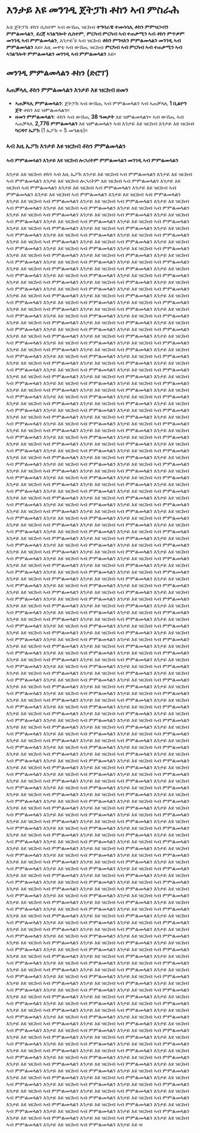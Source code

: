 # እንታይ እዩ መንገዲ ጀትፓክ ቶከን ኣብ ምስራሕ

እቲ ጀትፓክ ቶከን ሲስተም ኣብ ውሽጢ ዝርከብ **ተግባራዊ ተመሳሳሊ ቶከን ምምዝጋብን ምምልመላልን**, **ደረጃ ኣገልግሎት ሲስተም**, **ምርካብ ምርካብ ኣብ ተጠቃሚን ኣብ ቶከን ምጥቃም መንገዲ ኣብ ምምልመላልን**, እንታይ'ዩ ኣብ ዝርከብ **ቶከን ምግዛእን ምምልመላልን መንገዲ ኣብ ምምልመላልን** እዩ። እዚ መዋቲ ኣብ ውሽጢ ዝርከብ **ምርካብ ኣብ ምርካብ ኣብ ተጠቃሚን ኣብ ኣገልግሎት ምምልመላልን መንገዲ ኣብ ምምልመላልን** እዩ።

## መንገዲ ምምልመላልን ቶከን (ድሮፕ)

### ኣጠቓላሊ ቶከን ምምልመላልን እንታይ እዩ ዝርከብ ዘመን

- **ኣጠቓላሊ ምምልመላልን**: ጀትፓክ ኣብ ውሽጢ ኣብ ምምልመላልን ኣብ ኣጠቓላሊ **1 ቢልዮን ጀት** ቶከን እዩ ዝምልመላልን።
- **ዘመን ምምልመላልን**: ቶከን ኣብ ውሽጢ **38 ዓመታት** እዩ ዝምልመላልን። ኣብ ውሽጢ ኣብ ኣጠቓላሊ **2,776 ምምልመላልን** እዩ ዝምልመላልን ኣብ እንታይ እዩ ዝርከብ እንታይ እዩ ዝርከብ **ካርዳኖ ኤፖክ** (1 ኤፖክ = 5 መዓልቲ)።

### ኣብ እዚ ኤፖክ እንታይ እዩ ዝርከብ ቶከን ምምልመላልን

#### ኣብ ምምልመላልን እንታይ እዩ ዝርከብ ሎጋሪትም ምምልመላልን መንገዲ ኣብ ምምልመላልን

እንታይ እዩ ዝርከብ ቶከን ኣብ እዚ ኤፖክ እንታይ እዩ ዝርከብ ኣብ ምምልመላልን እንታይ እዩ ዝርከብ ኣብ ምምልመላልን እንታይ እዩ ዝርከብ ሎጋሪትም እዩ ዝርከብ ኣብ ምምልመላልን እንታይ እዩ ዝርከብ ኣብ ምምልመላልን እንታይ እዩ ዝርከብ ኣብ ምምልመላልን እንታይ እዩ ዝርከብ ኣብ ምምልመላልን እንታይ እዩ ዝርከብ ኣብ ምምልመላልን እንታይ እዩ ዝርከብ ኣብ ምምልመላልን እንታይ እዩ ዝርከብ ኣብ ምምልመላልን እንታይ እዩ ዝርከብ ኣብ ምምልመላልን እንታይ እዩ ዝርከብ ኣብ ምምልመላልን እንታይ እዩ ዝርከብ ኣብ ምምልመላልን እንታይ እዩ ዝርከብ ኣብ ምምልመላልን እንታይ እዩ ዝርከብ ኣብ ምምልመላልን እንታይ እዩ ዝርከብ ኣብ ምምልመላልን እንታይ እዩ ዝርከብ ኣብ ምምልመላልን እንታይ እዩ ዝርከብ ኣብ ምምልመላልን እንታይ እዩ ዝርከብ ኣብ ምምልመላልን እንታይ እዩ ዝርከብ ኣብ ምምልመላልን እንታይ እዩ ዝርከብ ኣብ ምምልመላልን እንታይ እዩ ዝርከብ ኣብ ምምልመላልን እንታይ እዩ ዝርከብ ኣብ ምምልመላልን እንታይ እዩ ዝርከብ ኣብ ምምልመላልን እንታይ እዩ ዝርከብ ኣብ ምምልመላልን እንታይ እዩ ዝርከብ ኣብ ምምልመላልን እንታይ እዩ ዝርከብ ኣብ ምምልመላልን እንታይ እዩ ዝርከብ ኣብ ምምልመላልን እንታይ እዩ ዝርከብ ኣብ ምምልመላልን እንታይ እዩ ዝርከብ ኣብ ምምልመላልን እንታይ እዩ ዝርከብ ኣብ ምምልመላልን እንታይ እዩ ዝርከብ ኣብ ምምልመላልን እንታይ እዩ ዝርከብ ኣብ ምምልመላልን እንታይ እዩ ዝርከብ ኣብ ምምልመላልን እንታይ እዩ ዝርከብ ኣብ ምምልመላልን እንታይ እዩ ዝርከብ ኣብ ምምልመላልን እንታይ እዩ ዝርከብ ኣብ ምምልመላልን እንታይ እዩ ዝርከብ ኣብ ምምልመላልን እንታይ እዩ ዝርከብ ኣብ ምምልመላልን እንታይ እዩ ዝርከብ ኣብ ምምልመላልን እንታይ እዩ ዝርከብ ኣብ ምምልመላልን እንታይ እዩ ዝርከብ ኣብ ምምልመላልን እንታይ እዩ ዝርከብ ኣብ ምምልመላልን እንታይ እዩ ዝርከብ ኣብ ምምልመላልን እንታይ እዩ ዝርከብ ኣብ ምምልመላልን እንታይ እዩ ዝርከብ ኣብ ምምልመላልን እንታይ እዩ ዝርከብ ኣብ ምምልመላልን እንታይ እዩ ዝርከብ ኣብ ምምልመላልን እንታይ እዩ ዝርከብ ኣብ ምምልመላልን እንታይ እዩ ዝርከብ ኣብ ምምልመላልን እንታይ እዩ ዝርከብ ኣብ ምምልመላልን እንታይ እዩ ዝርከብ ኣብ ምምልመላልን እንታይ እዩ ዝርከብ ኣብ ምምልመላልን እንታይ እዩ ዝርከብ ኣብ ምምልመላልን እንታይ እዩ ዝርከብ ኣብ ምምልመላልን እንታይ እዩ ዝርከብ ኣብ ምምልመላልን እንታይ እዩ ዝርከብ ኣብ ምምልመላልን እንታይ እዩ ዝርከብ ኣብ ምምልመላልን እንታይ እዩ ዝርከብ ኣብ ምምልመላልን እንታይ እዩ ዝርከብ ኣብ ምምልመላልን እንታይ እዩ ዝርከብ ኣብ ምምልመላልን እንታይ እዩ ዝርከብ ኣብ ምምልመላልን እንታይ እዩ ዝርከብ ኣብ ምምልመላልን እንታይ እዩ ዝርከብ ኣብ ምምልመላልን እንታይ እዩ ዝርከብ ኣብ ምምልመላልን እንታይ እዩ ዝርከብ ኣብ ምምልመላልን እንታይ እዩ ዝርከብ ኣብ ምምልመላልን እንታይ እዩ ዝርከብ ኣብ ምምልመላልን እንታይ እዩ ዝርከብ ኣብ ምምልመላልን እንታይ እዩ ዝርከብ ኣብ ምምልመላልን እንታይ እዩ ዝርከብ ኣብ ምምልመላልን እንታይ እዩ ዝርከብ ኣብ ምምልመላልን እንታይ እዩ ዝርከብ ኣብ ምምልመላልን እንታይ እዩ ዝርከብ ኣብ ምምልመላልን እንታይ እዩ ዝርከብ ኣብ ምምልመላልን እንታይ እዩ ዝርከብ ኣብ ምምልመላልን እንታይ እዩ ዝርከብ ኣብ ምምልመላልን እንታይ እዩ ዝርከብ ኣብ ምምልመላልን እንታይ እዩ ዝርከብ ኣብ ምምልመላልን እንታይ እዩ ዝርከብ ኣብ ምምልመላልን እንታይ እዩ ዝርከብ ኣብ ምምልመላልን እንታይ እዩ ዝርከብ ኣብ ምምልመላልን እንታይ እዩ ዝርከብ ኣብ ምምልመላልን እንታይ እዩ ዝርከብ ኣብ ምምልመላልን እንታይ እዩ ዝርከብ ኣብ ምምልመላልን እንታይ እዩ ዝርከብ ኣብ ምምልመላልን እንታይ እዩ ዝርከብ ኣብ ምምልመላልን እንታይ እዩ ዝርከብ ኣብ ምምልመላልን እንታይ እዩ ዝርከብ ኣብ ምምልመላልን እንታይ እዩ ዝርከብ ኣብ ምምልመላልን እንታይ እዩ ዝርከብ ኣብ ምምልመላልን እንታይ እዩ ዝርከብ ኣብ ምምልመላልን እንታይ እዩ ዝርከብ ኣብ ምምልመላልን እንታይ እዩ ዝርከብ ኣብ ምምልመላልን እንታይ እዩ ዝርከብ ኣብ ምምልመላልን እንታይ እዩ ዝርከብ ኣብ ምምልመላልን እንታይ እዩ ዝርከብ ኣብ ምምልመላልን እንታይ እዩ ዝርከብ ኣብ ምምልመላልን እንታይ እዩ ዝርከብ ኣብ ምምልመላልን እንታይ እዩ ዝርከብ ኣብ ምምልመላልን እንታይ እዩ ዝርከብ ኣብ ምምልመላልን እንታይ እዩ ዝርከብ ኣብ ምምልመላልን እንታይ እዩ ዝርከብ ኣብ ምምልመላልን እንታይ እዩ ዝርከብ ኣብ ምምልመላልን እንታይ እዩ ዝርከብ ኣብ ምምልመላልን እንታይ እዩ ዝርከብ ኣብ ምምልመላልን እንታይ እዩ ዝርከብ ኣብ ምምልመላልን እንታይ እዩ ዝርከብ ኣብ ምምልመላልን እንታይ እዩ ዝርከብ ኣብ ምምልመላልን እንታይ እዩ ዝርከብ ኣብ ምምልመላልን እንታይ እዩ ዝርከብ ኣብ ምምልመላልን እንታይ እዩ ዝርከብ ኣብ ምምልመላልን እንታይ እዩ ዝርከብ ኣብ ምምልመላልን እንታይ እዩ ዝርከብ ኣብ ምምልመላልን እንታይ እዩ ዝርከብ ኣብ ምምልመላልን እንታይ እዩ ዝርከብ ኣብ ምምልመላልን እንታይ እዩ ዝርከብ ኣብ ምምልመላልን እንታይ እዩ ዝርከብ ኣብ ምምልመላልን እንታይ እዩ ዝርከብ ኣብ ምምልመላልን እንታይ እዩ ዝርከብ ኣብ ምምልመላልን እንታይ እዩ ዝርከብ ኣብ ምምልመላልን እንታይ እዩ ዝርከብ ኣብ ምምልመላልን እንታይ እዩ ዝርከብ ኣብ ምምልመላልን እንታይ እዩ ዝርከብ ኣብ ምምልመላልን እንታይ እዩ ዝርከብ ኣብ ምምልመላልን እንታይ እዩ ዝርከብ ኣብ ምምልመላልን እንታይ እዩ ዝርከብ ኣብ ምምልመላልን እንታይ እዩ ዝርከብ ኣብ ምምልመላልን እንታይ እዩ ዝርከብ ኣብ ምምልመላልን እንታይ እዩ ዝርከብ ኣብ ምምልመላልን እንታይ እዩ ዝርከብ ኣብ ምምልመላልን እንታይ እዩ ዝርከብ ኣብ ምምልመላልን እንታይ እዩ ዝርከብ ኣብ ምምልመላልን እንታይ እዩ ዝርከብ ኣብ ምምልመላልን እንታይ እዩ ዝርከብ ኣብ ምምልመላልን እንታይ እዩ ዝርከብ ኣብ ምምልመላልን እንታይ እዩ ዝርከብ ኣብ ምምልመላልን እንታይ እዩ ዝርከብ ኣብ ምምልመላልን እንታይ እዩ ዝርከብ ኣብ ምምልመላልን እንታይ እዩ ዝርከብ ኣብ ምምልመላልን እንታይ እዩ ዝርከብ ኣብ ምምልመላልን እንታይ እዩ ዝርከብ ኣብ ምምልመላልን እንታይ እዩ ዝርከብ ኣብ ምምልመላልን እንታይ እዩ ዝርከብ ኣብ ምምልመላልን እንታይ እዩ ዝርከብ ኣብ ምምልመላልን እንታይ እዩ ዝርከብ ኣብ ምምልመላልን እንታይ እዩ ዝርከብ ኣብ ምምልመላልን እንታይ እዩ ዝርከብ ኣብ ምምልመላልን እንታይ እዩ ዝርከብ ኣብ ምምልመላልን እንታይ እዩ ዝርከብ ኣብ ምምልመላልን እንታይ እዩ ዝርከብ ኣብ ምምልመላልን እንታይ እዩ ዝርከብ ኣብ ምምልመላልን እንታይ እዩ ዝርከብ ኣብ ምምልመላልን እንታይ እዩ ዝርከብ ኣብ ምምልመላልን እንታይ እዩ ዝርከብ ኣብ ምምልመላልን እንታይ እዩ ዝርከብ ኣብ ምምልመላልን እንታይ እዩ ዝርከብ ኣብ ምምልመላልን እንታይ እዩ ዝርከብ ኣብ ምምልመላልን እንታይ እዩ ዝርከብ ኣብ ምምልመላልን እንታይ እዩ ዝርከብ ኣብ ምምልመላልን እንታይ እዩ ዝርከብ ኣብ ምምልመላልን እንታይ እዩ ዝርከብ ኣብ ምምልመላልን እንታይ እዩ ዝርከብ ኣብ ምምልመላልን እንታይ እዩ ዝርከብ ኣብ ምምልመላልን እንታይ እዩ ዝርከብ ኣብ ምምልመላልን እንታይ እዩ ዝርከብ ኣብ ምምልመላልን እንታይ እዩ ዝርከብ ኣብ ምምልመላልን እንታይ እዩ ዝርከብ ኣብ ምምልመላልን እንታይ እዩ ዝርከብ ኣብ ምምልመላልን እንታይ እዩ ዝርከብ ኣብ ምምልመላልን እንታይ እዩ ዝርከብ ኣብ ምምልመላልን እንታይ እዩ ዝርከብ ኣብ ምምልመላልን እንታይ እዩ ዝርከብ ኣብ ምምልመላልን እንታይ እዩ ዝርከብ ኣብ ምምልመላልን እንታይ እዩ ዝርከብ ኣብ ምምልመላልን እንታይ እዩ ዝርከብ ኣብ ምምልመላልን እንታይ እዩ ዝርከብ ኣብ ምምልመላልን እንታይ እዩ ዝርከብ ኣብ ምምልመላልን እንታይ እዩ ዝርከብ ኣብ ምምልመላልን እንታይ እዩ ዝርከብ ኣብ ምምልመላልን እንታይ እዩ ዝርከብ ኣብ ምምልመላልን እንታይ እዩ ዝርከብ ኣብ ምምልመላልን እንታይ እዩ ዝርከብ ኣብ ምምልመላልን እንታይ እዩ ዝርከብ ኣብ ምምልመላልን እንታይ እዩ ዝርከብ ኣብ ምምልመላልን እንታይ እዩ ዝርከብ ኣብ ምምልመላልን እንታይ እዩ ዝርከብ ኣብ ምምልመላልን እንታይ እዩ ዝርከብ ኣብ ምምልመላልን እንታይ እዩ ዝርከብ ኣብ ምምልመላልን እንታይ እዩ ዝርከብ ኣብ ምምልመላልን እንታይ እዩ ዝርከብ ኣብ ምምልመላልን እንታይ እዩ ዝርከብ ኣብ ምምልመላልን እንታይ እዩ ዝርከብ ኣብ ምምልመላልን እንታይ እዩ ዝርከብ ኣብ ምምልመላልን እንታይ እዩ ዝርከብ ኣብ ምምልመላልን እንታይ እዩ ዝርከብ ኣብ ምምልመላልን እንታይ እዩ ዝርከብ ኣብ ምምልመላልን እንታይ እዩ ዝርከብ ኣብ ምምልመላልን እንታይ እዩ ዝርከብ ኣብ ምምልመላልን እንታይ እዩ ዝርከብ ኣብ ምምልመላልን እንታይ እዩ ዝርከብ ኣብ ምምልመላልን እንታይ እዩ ዝርከብ ኣብ ምምልመላልን እንታይ እዩ ዝርከብ ኣብ ምምልመላልን እንታይ እዩ ዝርከብ ኣብ ምምልመላልን እንታይ እዩ ዝርከብ ኣብ ምምልመላልን እንታይ እዩ ዝርከብ ኣብ ምምልመላልን እንታይ እዩ ዝርከብ ኣብ ምምልመላልን እንታይ እዩ ዝርከብ ኣብ ምምልመላልን እንታይ እዩ ዝርከብ ኣብ ምምልመላልን እንታይ እዩ ዝርከብ ኣብ ምምልመላልን እንታይ እዩ ዝርከብ ኣብ ምምልመላልን እንታይ እዩ ዝርከብ ኣብ ምምልመላልን እንታይ እዩ ዝርከብ ኣብ ምምልመላልን እንታይ እዩ ዝርከብ ኣብ ምምልመላልን እንታይ እዩ ዝርከብ ኣብ ምምልመላልን እንታይ እዩ ዝርከብ ኣብ ምምልመላልን እንታይ እዩ ዝርከብ ኣብ ምምልመላልን እንታይ እዩ ዝርከብ ኣብ ምምልመላልን እንታይ እዩ ዝርከብ ኣብ ምምልመላልን እንታይ እዩ ዝርከብ ኣብ ምምልመላልን እንታይ እዩ ዝርከብ ኣብ ምምልመላልን እንታይ እዩ ዝርከብ ኣብ ምምልመላልን እንታይ እዩ ዝርከብ ኣብ ምምልመላልን እንታይ እዩ ዝርከብ ኣብ ምምልመላልን እንታይ እዩ ዝርከብ ኣብ ምምልመላልን እንታይ እዩ ዝርከብ ኣብ ምምልመላልን እንታይ እዩ ዝርከብ ኣብ ምምልመላልን እንታይ እዩ ዝርከብ ኣብ ምምልመላልን እንታይ እዩ ዝርከብ ኣብ ምምልመላልን እንታይ እዩ ዝርከብ ኣብ ምምልመላልን እንታይ እዩ ዝርከብ ኣብ ምምልመላልን እንታይ እዩ ዝርከብ ኣብ ምምልመላልን እንታይ እዩ ዝርከብ ኣብ ምምልመላልን እንታይ እዩ ዝርከብ ኣብ ምምልመላልን እንታይ እዩ ዝርከብ ኣብ ምምልመላልን እንታይ እዩ ዝርከብ ኣብ ምምልመላልን እንታይ እዩ ዝርከብ ኣብ ምምልመላልን እንታይ እዩ ዝርከብ ኣብ ምምልመላልን እንታይ እዩ ዝርከብ ኣብ ምምልመላልን እንታይ እዩ ዝርከብ ኣብ ምምልመላልን እንታይ እዩ ዝርከብ ኣብ ምምልመላልን እንታይ እዩ ዝርከብ ኣብ ምምልመላልን እንታይ እዩ ዝርከብ ኣብ ምምልመላልን እንታይ እዩ ዝርከብ ኣብ ምምልመላልን እንታይ እዩ ዝርከብ ኣብ ምምልመላልን እንታይ እዩ ዝርከብ ኣብ ምምልመላልን እንታይ እዩ ዝርከብ ኣብ ምምልመላልን እንታይ እዩ ዝርከብ ኣብ ምምልመላልን እንታይ እዩ ዝርከብ ኣብ ምምልመላልን እንታይ እዩ ዝርከብ ኣብ ምምልመላልን እንታይ እዩ ዝርከብ ኣብ ምምልመላልን እንታይ እዩ ዝርከብ ኣብ ምምልመላልን እንታይ እዩ ዝርከብ ኣብ ምምልመላልን እንታይ እዩ ዝርከብ ኣብ ምምልመላልን እንታይ እዩ ዝርከብ ኣብ ምምልመላልን እንታይ እዩ ዝርከብ ኣብ ምምልመላልን እንታይ እዩ ዝርከብ ኣብ ምምልመላልን እንታይ እዩ ዝርከብ ኣብ ምምልመላልን እንታይ እዩ ዝርከብ ኣብ ምምልመላልን እንታይ እዩ ዝርከብ ኣብ ምምልመላልን እንታይ እዩ ዝርከብ ኣብ ምምልመላልን እንታይ እዩ ዝርከብ ኣብ ምምልመላልን እንታይ እዩ ዝርከብ ኣብ ምምልመላልን እንታይ እዩ ዝርከብ ኣብ ምምልመላልን እንታይ እዩ ዝርከብ ኣብ ምምልመላልን እንታይ እዩ ዝርከብ ኣብ ምምልመላልን እንታይ እዩ ዝርከብ ኣብ ምምልመላልን እንታይ እዩ ዝርከብ ኣብ ምምልመላልን እንታይ እዩ ዝርከብ ኣብ ምምልመላልን እንታይ እዩ ዝርከብ ኣብ ምምልመላልን እንታይ እዩ ዝርከብ ኣብ ምምልመላልን እንታይ እዩ ዝርከብ ኣብ ምምልመላልን እንታይ እዩ ዝርከብ ኣብ ምምልመላልን እንታይ እዩ ዝርከብ ኣብ ምምልመላልን እንታይ እዩ ዝርከብ ኣብ ምምልመላልን እንታይ እዩ ዝርከብ ኣብ ምምልመላልን እንታይ እዩ ዝርከብ ኣብ ምምልመላልን እንታይ እዩ ዝርከብ ኣብ ምምልመላልን እንታይ እዩ ዝርከብ ኣብ ምምልመላልን እንታይ እዩ ዝርከብ ኣብ ምምልመላልን እንታይ እዩ ዝርከብ ኣብ ምምልመላልን እንታይ እዩ ዝርከብ ኣብ ምምልመላልን እንታይ እዩ ዝርከብ ኣብ ምምልመላልን እንታይ እዩ ዝርከብ ኣብ ምምልመላልን እንታይ እዩ ዝርከብ ኣብ ምምልመላልን እንታይ እዩ ዝርከብ ኣብ ምምልመላልን እንታይ እዩ ዝርከብ ኣብ ምምልመላልን እንታይ እዩ ዝርከብ ኣብ ምምልመላልን እንታይ እዩ ዝርከብ ኣብ ምምልመላልን እንታይ እዩ ዝርከብ ኣብ ምምልመላልን እንታይ እዩ ዝርከብ ኣብ ምምልመላልን እንታይ እዩ ዝርከብ ኣብ ምምልመላልን እንታይ እዩ ዝርከብ ኣብ ምምልመላልን እንታይ እዩ ዝርከብ ኣብ ምምልመላልን እንታይ እዩ ዝርከብ ኣብ ምምልመላልን እንታይ እዩ ዝርከብ ኣብ ምምልመላልን እንታይ እዩ ዝርከብ ኣብ ምምልመላልን እንታይ እዩ ዝርከብ ኣብ ምምልመላልን እንታይ እዩ ዝርከብ ኣብ ምምልመላልን እንታይ እዩ ዝርከብ ኣብ ምምልመላልን እንታይ እዩ ዝርከብ ኣብ ምምልመላልን እንታይ እዩ ዝርከብ ኣብ ምምልመላልን እንታይ እዩ ዝርከብ ኣብ ምምልመላልን እንታይ እዩ ዝርከብ ኣብ ምምልመላልን እንታይ እዩ ዝርከብ ኣብ ምምልመላልን እንታይ እዩ ዝርከብ ኣብ ምምልመላልን እንታይ እዩ ዝርከብ ኣብ ምምልመላልን እንታይ እዩ ዝርከብ ኣብ ምምልመላልን እንታይ እዩ ዝርከብ ኣብ ምምልመላልን እንታይ እዩ ዝርከብ ኣብ ምምልመላልን እንታይ እዩ ዝርከብ ኣብ ምምልመላልን እንታይ እዩ ዝርከብ ኣብ ምምልመላልን እንታይ እዩ ዝርከብ ኣብ ምምልመላልን እንታይ እዩ ዝርከብ ኣብ ምምልመላልን እንታይ እዩ ዝርከብ ኣብ ምምልመላልን እንታይ እዩ ዝርከብ ኣብ ምምልመላልን እንታይ እዩ ዝርከብ ኣብ ምምልመላልን እንታይ እዩ ዝርከብ ኣብ ምምልመላልን እንታይ እዩ ዝርከብ ኣብ ምምልመላልን እንታይ እዩ ዝርከብ ኣብ ምምልመላልን እንታይ እዩ ዝርከብ ኣብ ምምልመላልን እንታይ እዩ ዝርከብ ኣብ ምምልመላልን እንታይ እዩ ዝርከብ ኣብ ምምልመላልን እንታይ እዩ ዝርከብ ኣብ ምምልመላልን እንታይ እዩ ዝርከብ ኣብ ምምልመላልን እንታይ እዩ ዝርከብ ኣብ ምምልመላልን እንታይ እዩ ዝርከብ ኣብ ምምልመላልን እንታይ እዩ ዝርከብ ኣብ ምምልመላልን እንታይ እዩ ዝርከብ ኣብ ምምልመላልን እንታይ እዩ ዝርከብ ኣብ ምምልመላልን እንታይ እዩ ዝርከብ ኣብ ምምልመላልን እንታይ እዩ ዝርከብ ኣብ ምምልመላልን እንታይ እዩ ዝርከብ ኣብ ምምልመላልን እንታይ እዩ ዝርከብ ኣብ ምምልመላልን እንታይ እዩ ዝርከብ ኣብ ምምልመላልን እንታይ እዩ ዝርከብ ኣብ ምምልመላልን እንታይ እዩ ዝርከብ ኣብ ምምልመላልን እንታይ እዩ ዝርከብ ኣብ ምምልመላልን እንታይ እዩ ዝርከብ ኣብ ምምልመላልን እንታይ እዩ ዝርከብ ኣብ ምምልመላልን እንታይ እዩ ዝርከብ ኣብ ምምልመላልን እንታይ እዩ ዝርከብ ኣብ ምምልመላልን እንታይ እዩ ዝርከብ ኣብ ምምልመላልን እንታይ እዩ ዝርከብ ኣብ ምምልመላልን እንታይ እዩ ዝርከብ ኣብ ምምልመላልን እንታይ እዩ ዝርከብ ኣብ ምምልመላልን እንታይ እዩ ዝርከብ ኣብ ምምልመላልን እንታይ እዩ ዝርከብ ኣብ ምምልመላልን እንታይ እዩ ዝርከብ ኣብ ምምልመላልን እንታይ እዩ ዝርከብ ኣብ ምምልመላልን እንታይ እዩ ዝርከብ ኣብ ምምልመላልን እንታይ እዩ ዝርከብ ኣብ ምምልመላልን እንታይ እዩ ዝርከብ ኣብ ምምልመላልን እንታይ እዩ ዝ